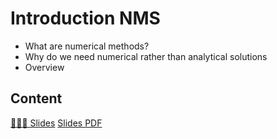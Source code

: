 # Introduction NMS

* What are numerical methods?
* Why do we need numerical rather than analytical solutions
* Overview


## Content

[👨🏻‍🏫 Slides]({{< var base_url>}}slides/W1S1/slides.html){.btn .btn-outline-primary .btn role="button"} 
[Slides PDF]({{< var base_url>}}slides/W1S1/slides.pdf){.btn .btn-outline-secondary .btn role="button"} 
